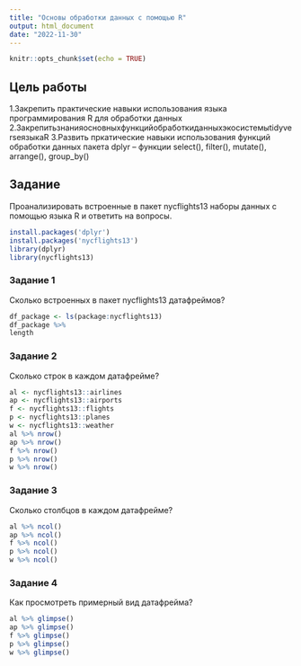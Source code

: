 ```yaml
---
title: "Основы обработки данных с помощью R"
output: html_document
date: "2022-11-30"
---
```


```r
knitr::opts_chunk$set(echo = TRUE)
```

## Цель работы
1.Закрепить практические навыки использования языка программирования R для обработки данных
2.ЗакрепитьзнанияосновныхфункцийобработкиданныхэкосистемыtidyverseязыкаR
3.Развить пркатические навыки использования функций обработки данных пакета dplyr – функции select(), filter(), mutate(), arrange(), group_by()

## Задание
Проанализировать встроенные в пакет nycflights13 наборы данных с помощью языка R и ответить на вопросы.
```r
install.packages('dplyr')
install.packages('nycflights13')
library(dplyr)
library(nycflights13)
```

### Задание 1
Сколько встроенных в пакет nycflights13 датафреймов?
```r
df_package <- ls(package:nycflights13)
df_package %>%
length
```
### Задание 2
Сколько строк в каждом датафрейме?
```r
al <- nycflights13::airlines
ap <- nycflights13::airports
f <- nycflights13::flights
p <- nycflights13::planes
w <- nycflights13::weather
al %>% nrow() 
ap %>% nrow()
f %>% nrow()
p %>% nrow()
w %>% nrow()
```

### Задание 3
Сколько столбцов в каждом датафрейме?
```r
al %>% ncol() 
ap %>% ncol()
f %>% ncol()
p %>% ncol()
w %>% ncol()
```

### Задание 4
 Как просмотреть примерный вид датафрейма?
```r
al %>% glimpse() 
ap %>% glimpse() 
f %>% glimpse() 
p %>% glimpse() 
w %>% glimpse() 
```